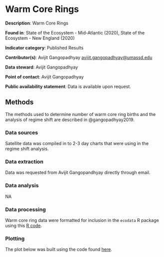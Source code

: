 # Warm Core Rings

**Description**: Warm Core Rings

**Found in**: State of the Ecosystem - Mid-Atlantic (2020), State of the Ecosystem - New England (2020)

**Indicator category**: Published Results

**Contributor(s)**: Avijit Gangopadhyay  <avijit.gangopadhyay@umassd.edu>
  
**Data steward**: Avijit Gangopadhyay 
  
**Point of contact**: Avijit Gangopadhyay
  
**Public availability statement**: Data is available upon request. 

## Methods
The methods used to determine number of warm core ring births and the analysis of regime shift are described in @gangopadhyay2019. 

### Data sources
Satellite data was compiled in to 2-3 day charts that were using in the regime shift analysis. 

### Data extraction 
Data was requested from Avijit Gangopandhyay directly through email. 

### Data analysis
NA

### Data processing
Warm core ring data were formatted for inclusion in the `ecodata` R package using this [R code](https://github.com/NOAA-EDAB/ecodata/blob/master/data-raw/get_warm_core_rings.R). 

### Plotting

The plot below was built using the code found
[here](https://github.com/NOAA-EDAB/ecodata/blob/master/chunk-scripts/LTL.Rmd-warm-core-rings.R). 


```{r , code = readLines("https://raw.githubusercontent.com/NOAA-EDAB/ecodata/master/chunk-scripts/LTL.Rmd-warm-core-rings.R"), eval = T, fig.cap= " Interannual Variability of the WCR formation between 1980 and 2019. The regime shift (denoted by the split in the red solid line) is significant at the turn of the century.  Figure reproduced with permission from Gangopadhyay, et al. (2019).  2018 and 2019 data points based on personal communication with A. Gangopadhyay (2020)."}

```

